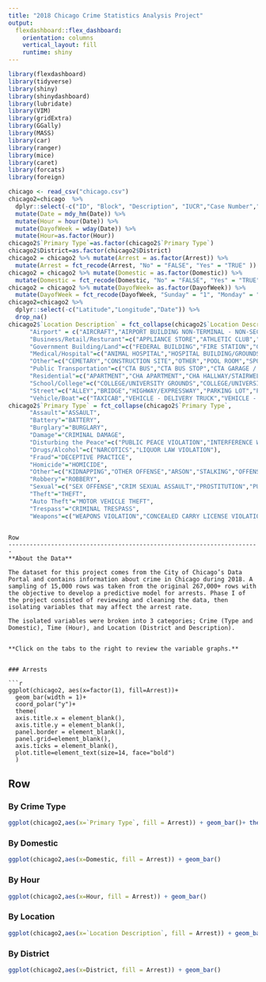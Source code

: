 ---
title: "2018 Chicago Crime Statistics Analysis Project"
output: 
  flexdashboard::flex_dashboard:
    orientation: columns
    vertical_layout: fill
    runtime: shiny
---

```{r setup, include=FALSE}
library(flexdashboard)
library(tidyverse)
library(shiny)
library(shinydashboard)
library(lubridate)
library(VIM)
library(gridExtra)
library(GGally)
library(MASS)
library(car)
library(ranger)
library(mice)
library(caret)
library(forcats)
library(foreign)

chicago <- read_csv("chicago.csv")
chicago2=chicago  %>%
  dplyr::select(-c("ID", "Block", "Description", "IUCR","Case Number","Updated On", "X Coordinate","Y Coordinate","Location", "FBI Code","Year","X1", "Beat", "Ward", "Community Area")) %>%
  mutate(Date = mdy_hm(Date)) %>%
  mutate(Hour = hour(Date)) %>%
  mutate(DayofWeek = wday(Date)) %>%
  mutate(Hour=as.factor(Hour))
chicago2$`Primary Type`=as.factor(chicago2$`Primary Type`)
chicago2$District=as.factor(chicago2$District)
chicago2 = chicago2 %>% mutate(Arrest = as.factor(Arrest)) %>% 
  mutate(Arrest = fct_recode(Arrest, "No" = "FALSE", "Yes" = "TRUE" ))
chicago2 = chicago2 %>% mutate(Domestic = as.factor(Domestic)) %>% 
  mutate(Domestic = fct_recode(Domestic, "No" = "FALSE", "Yes" = "TRUE" ))
chicago2 = chicago2 %>% mutate(DayofWeek= as.factor(DayofWeek)) %>% 
  mutate(DayofWeek = fct_recode(DayofWeek, "Sunday" = "1", "Monday" = "2", "Tuesday"="3", "Wednesday"="4", "Thursday"="5", "Friday"="6", "Saturday"="7" ))
chicago2=chicago2 %>%
  dplyr::select(-c("Latitude","Longitude","Date")) %>%
  drop_na()
chicago2$`Location Description` = fct_collapse(chicago2$`Location Description`, 
      "Airport" = c("AIRCRAFT","AIRPORT BUILDING NON-TERMINAL - NON-SECURE AREA","AIRPORT BUILDING NON-TERMINAL - SECURE AREA","AIRPORT EXTERIOR - NON-SECURE AREA","AIRPORT EXTERIOR - SECURE AREA","AIRPORT PARKING LOT","AIRPORT TERMINAL LOWER LEVEL - NON-SECURE AREA","AIRPORT TERMINAL LOWER LEVEL - SECURE AREA","AIRPORT TERMINAL UPPER LEVEL - NON-SECURE AREA","AIRPORT TERMINAL UPPER LEVEL - SECURE AREA","AIRPORT TRANSPORTATION SYSTEM (ATS)","AIRPORT VENDING ESTABLISHMENT"), 
      "Business/Retail/Resturant"=c("APPLIANCE STORE","ATHLETIC CLUB","AUTO / BOAT / RV DEALERSHIP","BAR OR TAVERN","BARBERSHOP","BOWLING ALLEY","CAR WASH","CLEANING STORE","COMMERCIAL / BUSINESS OFFICE","CONVENIENCE STORE","DEPARTMENT STORE","DRUG STORE","GAS STATION","GROCERY FOOD STORE","MOVIE HOUSE/THEATER","PAWN SHOP","RESTAURANT","SMALL RETAIL STORE","TAVERN/LIQUOR STORE","FACTORY/MANUFACTURING BUILDING","WAREHOUSE","ATM (AUTOMATIC TELLER MACHINE)","BANK","CURRENCY EXCHANGE","SAVINGS AND LOAN","HOTEL","HOTEL/MOTEL"), 
      "Government Building/Land"=c("FEDERAL BUILDING","FIRE STATION","GOVERNMENT BUILDING","GOVERNMENT BUILDING/PROPERTY","LIBRARY","FOREST PRESERVE","LAKEFRONT/WATERFRONT/RIVERBANK","PARK PROPERTY","JAIL / LOCK-UP FACILITY","POLICE FACILITY/VEH PARKING LOT"), 
      "Medical/Hospital"=c("ANIMAL HOSPITAL","HOSPITAL BUILDING/GROUNDS","MEDICAL/DENTAL OFFICE","NURSING HOME/RETIREMENT HOME"),
      "Other"=c("CEMETARY","CONSTRUCTION SITE","OTHER","POOL ROOM","SPORTS ARENA/STADIUM","ABANDONED BUILDING","VACANT LOT", "VACANT LOT/LAND","CHURCH/SYNAGOGUE/PLACE OF WORSHIP"),
      "Public Transportation"=c("CTA BUS","CTA BUS STOP","CTA GARAGE / OTHER PROPERTY","CTA PLATFORM","CTA STATION","CTA TRAIN","OTHER COMMERCIAL TRANSPORTATION","OTHER RAILROAD PROP / TRAIN DEPOT"),
      "Residential"=c("APARTMENT","CHA APARTMENT","CHA HALLWAY/STAIRWELL/ELEVATOR","CHA PARKING LOT/GROUNDS","DRIVEWAY - RESIDENTIAL","HALLWAY","HOUSE","PORCH","RESIDENCE","RESIDENCE PORCH/HALLWAY","RESIDENCE-GARAGE","RESIDENTIAL YARD (FRONT/BACK)","YARD"),
      "School/College"=c("COLLEGE/UNIVERSITY GROUNDS","COLLEGE/UNIVERSITY RESIDENCE HALL","DAY CARE CENTER","SCHOOL, PRIVATE, BUILDING","SCHOOL, PRIVATE, GROUNDS","SCHOOL, PUBLIC, BUILDING","SCHOOL, PUBLIC, GROUNDS"),
      "Street"=c("ALLEY","BRIDGE","HIGHWAY/EXPRESSWAY","PARKING LOT","PARKING LOT/GARAGE(NON.RESID.)","SIDEWALK","STREET"),
      "Vehicle/Boat"=c("TAXICAB","VEHICLE - DELIVERY TRUCK","VEHICLE - OTHER RIDE SHARE SERVICE (E.G., UBER, LYFT)","VEHICLE NON-COMMERCIAL","VEHICLE-COMMERCIAL","VEHICLE-COMMERCIAL - ENTERTAINMENT/PARTY BUS","AUTO","BOAT/WATERCRAFT"))
chicago2$`Primary Type` = fct_collapse(chicago2$`Primary Type`,
      "Assault"="ASSAULT",
      "Battery"="BATTERY",
      "Burglary"="BURGLARY",
      "Damage"="CRIMINAL DAMAGE",
      "Disturbing the Peace"=c("PUBLIC PEACE VIOLATION","INTERFERENCE WITH PUBLIC OFFICER","OBSCENITY","INTIMIDATION"),
      "Drugs/Alcohol"=c("NARCOTICS","LIQUOR LAW VIOLATION"),
      "Fraud"="DECEPTIVE PRACTICE",
      "Homicide"="HOMICIDE",
      "Other"=c("KIDNAPPING","OTHER OFFENSE","ARSON","STALKING","OFFENSE INVOLVING CHILDREN","GAMBLING","NON-CRIMINAL"),
      "Robbery"="ROBBERY",
      "Sexual"=c("SEX OFFENSE","CRIM SEXUAL ASSAULT","PROSTITUTION","PUBLIC INDECENCY"),
      "Theft"="THEFT",
      "Auto Theft"="MOTOR VEHICLE THEFT",
      "Trespass"="CRIMINAL TRESPASS",
      "Weapons"=c("WEAPONS VIOLATION","CONCEALED CARRY LICENSE VIOLATION"))
```

```

Row
-----------------------------------------------------------------------
**About the Data**
  
The dataset for this project comes from the City of Chicago’s Data Portal and contains information about crime in Chicago during 2018. A sampling of 15,000 rows was taken from the original 267,000+ rows with the objective to develop a predictive model for arrests. Phase I of the project consisted of reviewing and cleaning the data, then isolating variables that may affect the arrest rate.  
  
The isolated variables were broken into 3 categories; Crime (Type and Domestic), Time (Hour), and Location (District and Description).  
  
  
**Click on the tabs to the right to review the variable graphs.** 
  
  
### Arrests

```{r}
ggplot(chicago2, aes(x=factor(1), fill=Arrest))+
  geom_bar(width = 1)+
  coord_polar("y")+
  theme(
  axis.title.x = element_blank(),
  axis.title.y = element_blank(),
  panel.border = element_blank(),
  panel.grid=element_blank(),
  axis.ticks = element_blank(),
  plot.title=element_text(size=14, face="bold")
  )

```

Row {.tabset .tabset-fade}
-----------------------------------------------------------------------

### By Crime Type

```{r}
ggplot(chicago2,aes(x=`Primary Type`, fill = Arrest)) + geom_bar()+ theme(axis.text.x = element_text(angle=90, hjust=1))
```

### By Domestic
```{r}
ggplot(chicago2,aes(x=Domestic, fill = Arrest)) + geom_bar()
```

### By Hour

```{r}
ggplot(chicago2,aes(x=Hour, fill = Arrest)) + geom_bar()
```

### By Location

```{r}
ggplot(chicago2,aes(x=`Location Description`, fill = Arrest)) + geom_bar() + theme(axis.text.x = element_text(angle=90, hjust=1))
```

### By District
```{r}
ggplot(chicago2,aes(x=District, fill = Arrest)) + geom_bar()
```

